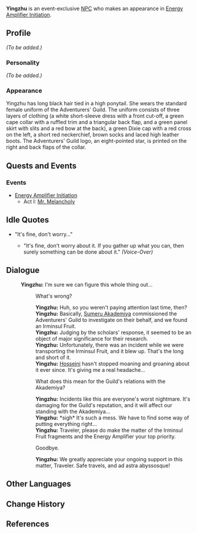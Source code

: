 {{Meta
<!-- REMOVE THIS TEMPLATE AFTER ADDING MISSING INFO -->
|missing_NPC_profile  = yes
}}
{{Character Infobox
|image            = NPC Yingzhu.png
|type             = Event NPC
|region           = Liyue
|affiliation      = Adventurers' Guild
|title            = Adventurer
|voiceJP          = [http://amuleto.jp/talents/koshimizurisa.html Koshimizu Risa ({{lang|mini=1|ja=小清水 里紗}})]<ref>Amuleto: [http://amuleto.jp/talents/koshimizurisa.html JP VA's Profile]</ref>
}}
'''Yingzhu''' is an event-exclusive [[NPC]] who makes an appearance in [[Energy Amplifier Initiation]].

==Profile==
<!-- detailed story/lore information goes here -->
''(To be added.)''

===Personality===
''(To be added.)''

===Appearance===
Yingzhu has long black hair tied in a high ponytail. She wears the standard female uniform of the Adventurers' Guild. The uniform consists of three layers of clothing (a white short-sleeve dress with a front cut-off, a green cape collar with a ruffled trim and a triangular back flap, and a green panel skirt with slits and a red bow at the back), a green Dixie cap with a red cross on the left, a short red neckerchief, brown socks and laced high leather boots. The Adventurers' Guild logo, an eight-pointed star, is printed on the right and back flaps of the collar.

==Quests and Events==
===Events===
* [[Energy Amplifier Initiation]]
** Act I: [[Mr. Melancholy]]

==Idle Quotes==
* "It's fine, don't worry..."
** {{A|VO Yingzhu 01.ogg}} "It's fine, don't worry about it. If you gather up what you can, then surely something can be done about it." ''(Voice-Over)''

==Dialogue==
{{Dialogue start}}
:'''Yingzhu:''' I'm sure we can figure this whole thing out...
::{{DIcon}} What's wrong?
::'''Yingzhu:''' Huh, so you weren't paying attention last time, then?
::'''Yingzhu:''' Basically, [[Sumeru Akademiya]] commissioned the Adventurers' Guild to investigate on their behalf, and we found an Irminsul Fruit.
::'''Yingzhu:''' Judging by the scholars' response, it seemed to be an object of major significance for their research.
::'''Yingzhu:''' Unfortunately, there was an incident while we were transporting the Irminsul Fruit, and it blew up. That's the long and short of it.
::'''Yingzhu:''' [[Hosseini]] hasn't stopped moaning and groaning about it ever since. It's giving me a real headache...
::{{DIcon}} What does this mean for the Guild's relations with the Akademiya?
::'''Yingzhu:''' Incidents like this are everyone's worst nightmare. It's damaging for the Guild's reputation, and it will affect our standing with the Akademiya...
::'''Yingzhu:''' *sigh* It's such a mess. We have to find some way of putting everything right...
::'''Yingzhu:''' Traveler, please do make the matter of the Irminsul Fruit fragments and the Energy Amplifier your top priority.
::{{DIcon}} Goodbye.
::'''Yingzhu:''' We greatly appreciate your ongoing support in this matter, Traveler. Safe travels, and ad astra abyssosque!
{{Dialogue end}}

==Other Languages==
{{Other Languages
|default_hidden = 1
|en      = Yingzhu
|zhs     = 盈珠
|zhs_rm  = Yíngzhū
|zht     = 盈珠
|zht_rm  = Yíngzhū
|ja      = 盈珠
|ja_rm   = Eishu{{Assumed}}
|ko      = 주영
|ko_rm   = Juyeong
|es      = Yingzhu
|fr      = Yingzhu
|ru      = Ин Чжу
|th      = Yingzhu
|vi      = Yingzhu
|de      = Yingzhu
|id      = Yingzhu
|pt      = Yingzhu
}}

==Change History==
{{Change History|1.5}}

==References==
{{Reflist}}